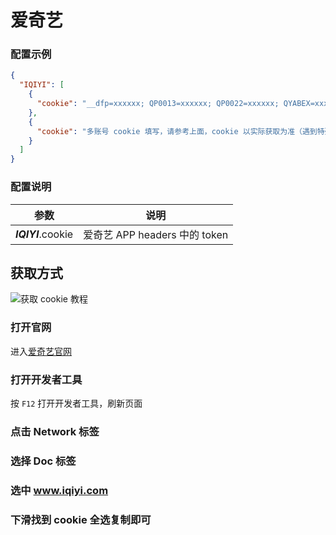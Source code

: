 
<CardList />

# 爱奇艺

### 配置示例

```json filename="config.json" copy
{
  "IQIYI": [
    {
      "cookie": "__dfp=xxxxxx; QP0013=xxxxxx; QP0022=xxxxxx; QYABEX=xxxxxx; P00001=xxxxxx; P00002=xxxxxx; P00003=xxxxxx; P00007=xxxxxx; QC163=xxxxxx; QC175=xxxxxx; QC179=xxxxxx; QC170=xxxxxx; P00010=xxxxxx; P00PRU=xxxxxx; P01010=xxxxxx; QC173=xxxxxx; QC180=xxxxxx; P00004=xxxxxx; QP0030=xxxxxx; QC006=xxxxxx; QC007=xxxxxx; QC008=xxxxxx; QC010=xxxxxx; nu=xxxxxx; __uuid=xxxxxx; QC005=xxxxxx;"
    },
    {
      "cookie": "多账号 cookie 填写，请参考上面，cookie 以实际获取为准（遇到特殊字符如双引号\" 请加反斜杠转义）"
    }
  ]
}
```

### 配置说明

|        参数        |             说明              |
| :----------------: | :---------------------------: |
| _**IQIYI**_.cookie | 爱奇艺 APP headers 中的 token |

## 获取方式

![获取 cookie 教程](../img/iqiyi_cookie.png)

<Steps>

### 打开官网

进入[爱奇艺官网](https://www.iqiyi.com/)

### 打开开发者工具

按 `F12` 打开开发者工具，刷新页面

### 点击 Network 标签

### 选择 Doc 标签

### 选中 www.iqiyi.com

### 下滑找到 cookie 全选复制即可

</Steps>
